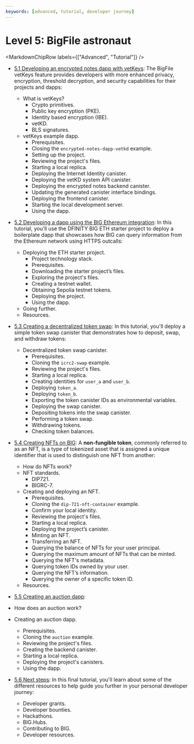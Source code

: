 ```yaml
---
keywords: [advanced, tutorial, developer journey]
---
```



# Level 5: BigFile astronaut 

<MarkdownChipRow labels={["Advanced", "Tutorial"]} />


- [5.1 Developing an encrypted notes dapp with vetKeys](/docs/current/tutorials/developer-journey/level-5/5.1-vetKeys-tutorial): The BigFile vetKeys feature provides developers with more enhanced privacy, encryption, threshold decryption, and security capabilities for their projects and dapps:
    - What is vetKeys?
        - Crypto primitives.
        - Public key encryption (PKE).
        - Identity based encryption (IBE).
        - vetKD.
        - BLS signatures.
    - vetKeys example dapp.
        - Prerequisites.
        - Closing the `encrypted-notes-dapp-vetkd` example.
        - Setting up the project.
        - Reviewing the project's files.
        - Starting a local replica.
        - Deploying the Internet Identity canister.
        - Deploying the vetKD system API canister.
        - Deploying the encrypted notes backend canister.
        - Updating the generated canister interface bindings.
        - Deploying the frontend canister.
        - Starting the local development server.
        - Using the dapp.

- [5.2 Developing a dapp using the BIG Ethereum integration](/docs/current/tutorials/developer-journey/level-5/5.2-BIG-ETH-tutorial): In this tutorial, you'll use the DFINITY BIG ETH starter project to deploy a boilerplate dapp that showcases how BIG can query information from the Ethereum network using HTTPS outcalls:
    - Deploying the ETH starter project.
        - Project technology stack.
        - Prerequisites.
        - Downloading the starter project’s files.
        - Exploring the project's files.
        - Creating a testnet wallet.
        - Obtaining Sepolia testnet tokens.
        - Deploying the project.
        - Using the dapp.
    - Going further.
    - Resources.

- [5.3 Creating a decentralized token swap](/docs/current/tutorials/developer-journey/level-5/5.3-token-swap-tutorial): In this tutorial, you'll deploy a simple token swap canister that demonstrates how to deposit, swap, and withdraw tokens:
    - Decentralized token swap canister.
        - Prerequisites.
        - Cloning the `icrc2-swap` example.
        - Reviewing the project's files.
        - Starting a local replica.
        - Creating identities for `user_a` and `user_b`.
        - Deploying `token_a`.
        - Deploying `token_b`.
        - Exporting the token canister IDs as environmental variables.
        - Deploying the swap canister.
        - Depositing tokens into the swap canister.
        - Performing a token swap.
        - Withdrawing tokens.
        - Checking token balances. 


- [5.4 Creating NFTs on BIG](/docs/current/tutorials/developer-journey/level-5/5.4-NFT-tutorial): A **non-fungible token**, commonly referred to as an NFT, is a type of tokenized asset that is assigned a unique identifier that is used to distinguish one NFT from another:
    - How do NFTs work?
    - NFT standards.
        - DIP721.
        - BIGRC-7.
    - Creating and deploying an NFT.
        - Prerequisites.
        - Cloning the `dip-721-nft-container` example.
        - Confirm your local identity.
        - Reviewing the project's files.
        - Starting a local replica.
        - Deploying the project’s canister.
        - Minting an NFT.
        - Transferring an NFT.
        - Querying the balance of NFTs for your user principal.
        - Querying the maximum amount of NFTs that can be minted.
        - Querying the NFT's metadata.
        - Querying token IDs owned by your user.
        - Querying the NFT’s information.
        - Querying the owner of a specific token ID.
    - Resources.

- [5.5 Creating an auction dapp](/docs/current/tutorials/developer-journey/level-5/5.5-auction-tutorial): 
- How does an auction work?
- Creating an auction dapp.
    - Prerequisites.
    - Cloning the `auction` example.
    - Reviewing the project's files.
    - Creating the backend canister.
    - Starting a local replica.
    - Deploying the project's canisters.
    - Using the dapp.

- [5.6 Next steps](/docs/current/tutorials/developer-journey/level-5/5.6-next-steps): In this final tutorial, you'll learn about some of the different resources to help guide you further in your personal developer journey:
    - Developer grants.
    - Developer bounties.
    - Hackathons.
    - BIG.Hubs.
    - Contributing to BIG.
    - Developer resources.












